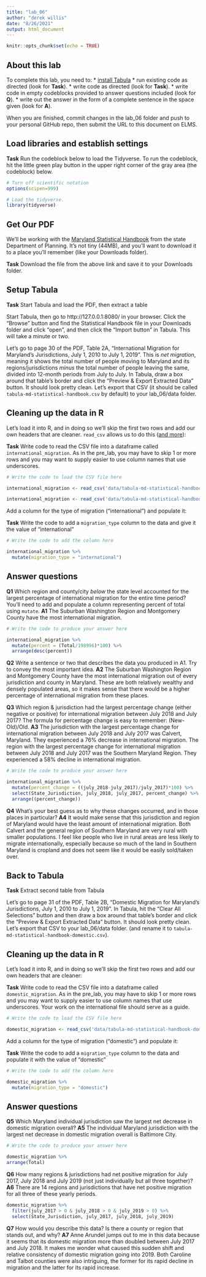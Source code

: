 ```yaml
---
title: "lab_06"
author: "derek willis"
date: "8/26/2021"
output: html_document
---
```


```r
knitr::opts_chunk$set(echo = TRUE)
```

## About this lab

To complete this lab, you need to:
* [install Tabula](https://tabula.technology/)
* run existing code as directed (look for **Task**).
* write code as directed (look for **Task**).
* write code in empty codeblocks provided to answer questions included (look for **Q**).
* write out the answer in the form of a complete sentence in the space given (look for **A**).

When you are finished, commit changes in the lab_06 folder and push to your personal GitHub repo, then submit the URL to this document on ELMS.

## Load libraries and establish settings

**Task** Run the codeblock below to load the Tidyverse. To run the codeblock, hit the little green play button in the upper right corner of the gray area (the codeblock) below.

```r
# Turn off scientific notation
options(scipen=999)

# Load the tidyverse.
library(tidyverse)
```

## Get Our PDF

We'll be working with the [Maryland Statistical Handbook](https://planning.maryland.gov/MSDC/Documents/md-statistical-handbook.pdf) from the state Department of Planning. It's not tiny (44MB), and you'll want to download it to a place you'll remember (like your Downloads folder).

**Task** Download the file from the above link and save it to your Downloads folder.

## Setup Tabula

**Task** Start Tabula and load the PDF, then extract a table

Start Tabula, then go to http://127.0.0.1:8080/ in your browser. Click the "Browse" button and find the Statistical Handbook file in your Downloads folder and click "open", and then click the "Import button" in Tabula. This will take a minute or two.

Let's go to page 30 of the PDF, Table 2A, "International Migration for Maryland's Jurisdictions, July 1, 2010 to July 1, 2019". This is _net migration_, meaning it shows the total number of people moving to Maryland and its regions/jurisdictions _minus_ the total number of people leaving the same, divided into 12-month periods from July to July. In Tabula, draw a box around that table's border and click the "Preview & Export Extracted Data" button. It should look pretty clean. Let's export that CSV (it should be called `tabula-md-statistical-handbook.csv` by default) to your lab_06/data folder.

## Cleaning up the data in R

Let's load it into R, and in doing so we'll skip the first two rows and add our own headers that are cleaner. `read_csv` allows us to do this ([and more](https://readr.tidyverse.org/reference/read_delim.html)):

**Task** Write code to read the CSV file into a dataframe called `international_migration`. As in the pre_lab, you may have to skip 1 or more rows and you may want to supply easier to use column names that use underscores.

```r
# Write the code to load the CSV file here

international_migration <- read_csv('data/tabula-md-statistical-handbook.csv', skip=2, col_names =c("State_Jurisdiction", "7/1/2010_7/1/2011", "7/1/2011_7/1/2012", "7/1/2012_7/1/2013", "7/1/2013_7/1/2014", "7/1/2014_7/1/2015", "7/1/2015_7/1/2016", "7/1/2016_7/1/2017", "7/1/2017_7/1/2018", "7/1/2018_7/1/2019", "Total"))

international_migration <- read_csv('data/tabula-md-statistical-handbook.csv', skip=2, col_names =c("State_Jurisdiction", "july_2010", "july_2011", "july_2012", "july_2013", "july_2014", "july_2016", "july_2017", "july_2018", "july_2019", "Total"))

```

Add a column for the type of migration ("international") and populate it:

**Task** Write the code to add a `migration_type` column to the data and give it the value of "international"

```r
# Write the code to add the column here

international_migration %>%
  mutate(migration_type = "international")

```

## Answer questions

**Q1** Which region and county/city _below_ the state level accounted for the largest percentage of international migration for the entire time period? You'll need to add and populate a column representing percent of total using `mutate`.
**A1** The Suburban Washington Region and Montgomery County have the most international migration.

```r
# Write the code to produce your answer here

international_migration %>%
  mutate(percent = (Total/198996)*100) %>% 
  arrange(desc(percent))


```

**Q2** Write a sentence or two that describes the data you produced in A1. Try to convey the most important idea.
**A2** The Suburban Washington Region and Montgomery County have the most international migration out of every jurisdiction and county in Maryland. These are both relatively wealthy and densely populated areas, so it makes sense that there would be a higher percentage of international migration from these places. 

**Q3** Which region & jurisdiction had the largest percentage change (either negative or positive) for international migration between July 2018 and July 2017? The formula for percentage change is easy to remember: (New-Old)/Old.
**A3** The jurisdiction with the largest percentage change for international migration between July 2018 and July 2017 was Calvert, Maryland. They experienced a 76% decrease in international migration. The region with the largest percentage change for international migration between July 2018 and July 2017 was the Southern Maryland Region. They experienced a 58% decline in international migration.  

```r
# Write the code to produce your answer here

international_migration %>%
  mutate(percent_change = ((july_2018-july_2017)/july_2017)*100) %>% 
  select(State_Jurisdiction, july_2018, july_2017, percent_change) %>%
  arrange((percent_change))

```

**Q4** What's your best guess as to why these changes occurred, and in those places in particular?
**A4** It would make sense that this jurisdiction and region of Maryland would have the least amount of international migration. Both Calvert and the general region of Southern Maryland are very rural with smaller populations. I feel like people who live in rural areas are less likely to migrate internationally, especially because so much of the land in Southern Maryland is cropland and does not seem like it would be easily sold/taken over. 


## Back to Tabula

**Task** Extract second table from Tabula

Let's go to page 31 of the PDF, Table 2B, "Domestic Migration for Maryland's Jurisdictions, July 1, 2010 to July 1, 2019". In Tabula, hit the "Clear All Selections" button and then draw a box around that table's border and click the "Preview & Export Extracted Data" button. It should look pretty clean. Let's export that CSV to your lab_06/data folder. (and rename it to `tabula-md-statistical-handbook-domestic.csv`).

## Cleaning up the data in R

Let's load it into R, and in doing so we'll skip the first two rows and add our own headers that are cleaner:

**Task** Write code to read the CSV file into a dataframe called `domestic_migration`. As in the pre_lab, you may have to skip 1 or more rows and you may want to supply easier to use column names that use underscores. Your work on the international file should serve as a guide.

```r
# Write the code to load the CSV file here

domestic_migration <- read_csv('data/tabula-md-statistical-handbook-domestic.csv', skip=2, col_names =c("State_Jurisdiction", "july_2010", "july_2011", "july_2012", "july_2013", "july_2014", "july_2016", "july_2017", "july_2018", "july_2019", "Total"))

```

Add a column for the type of migration ("domestic") and populate it:

**Task** Write the code to add a `migration_type` column to the data and populate it with the value of "domestic"

```r
# Write the code to add the column here

domestic_migration %>%
  mutate(migration_type = "domestic")

```

## Answer questions
**Q5** Which Maryland individual jurisdiction saw the largest net decrease in domestic migration overall?
**A5** The individual Maryland jurisdiction with the largest net decrease in domestic migration overall is Baltimore City. 

```r
# Write the code to produce your answer here

domestic_migration %>%
arrange(Total)

```

**Q6** How many regions & jurisdictions had net positive migration for July 2017, July 2018 and July 2019 (not just individually but all three together)? 
**A6** There are 14 regions and jurisdictions that have net positive migration for all three of these yearly periods. 

```r

domestic_migration %>%
  filter(july_2017 > 0 & july_2018 > 0 & july_2019 > 0) %>%
  select(State_Jurisdiction, july_2017, july_2018, july_2019) 

```

**Q7** How would you describe this data? Is there a county or region that stands out, and why?
**A7** Anne Arundel jumps out to me in this data because it seems that its domestic migration more than doubled between July 2017 and July 2018. It makes me wonder what caused this sudden shift and relative consistency of domestic migration going into 2019. Both Caroline and Talbot counties were also intriguing, the former for its rapid decline in migration and the latter for its rapid increase. 

